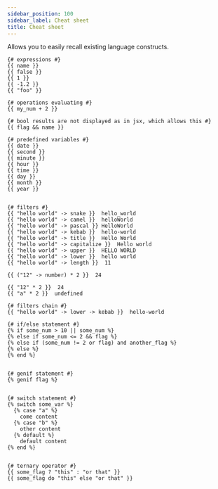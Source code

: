 ```yaml
---
sidebar_position: 100
sidebar_label: Cheat sheet
title: Cheat sheet
---
```


Allows you to easily recall existing language constructs.

```ft title="cheat-sheet.txt.ft"
{# expressions #}
{{ name }}
{{ false }}
{{ 1 }}
{{ -1.2 }}
{{ "foo" }}

{# operations evaluating #}
{{ my_num + 2 }}

{# bool results are not displayed as in jsx, which allows this #}
{{ flag && name }}

{# predefined variables #}
{{ date }}
{{ second }}
{{ minute }}
{{ hour }}
{{ time }}
{{ day }}
{{ month }}
{{ year }}


{# filters #}
{{ "hello world" -> snake }}  hello_world
{{ "hello world" -> camel }}  helloWorld
{{ "hello world" -> pascal }} HelloWorld
{{ "hello world" -> kebab }}  hello-world
{{ "hello world" -> title }}  Hello World
{{ "hello world" -> capitalize }}  Hello world
{{ "hello world" -> upper }}  HELLO WORLD
{{ "hello world" -> lower }}  hello world
{{ "hello world" -> length }}  11

{{ ("12" -> number) * 2 }}  24

{{ "12" * 2 }}  24
{{ "a" * 2 }}  undefined

{# filters chain #}
{{ "hello world" -> lower -> kebab }}  hello-world

{# if/else statement #}
{% if some_num > 10 || some_num %}
{% else if some_num <= 2 && flag %}
{% else if (some_num != 2 or flag) and another_flag %}
{% else %}
{% end %}


{# genif statement #}
{% genif flag %}


{# switch statement #}
{% switch some_var %}
  {% case "a" %}
    come content
  {% case "b" %}
    other content
  {% default %}
    default content
{% end %}


{# ternary operator #}
{{ some_flag ? "this" : "or that" }}
{{ some_flag do "this" else "or that" }}
```